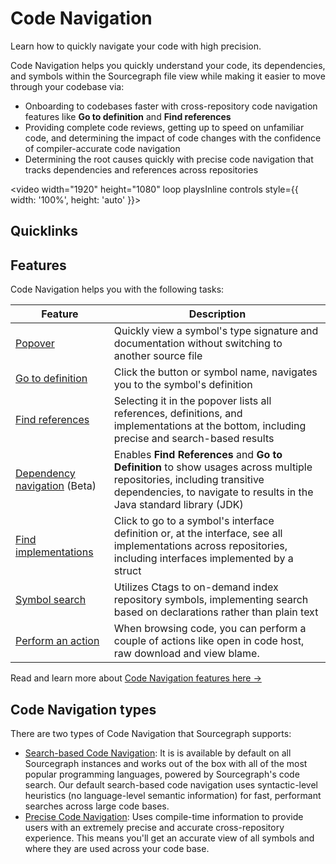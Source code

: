 # Code Navigation

<p className="subtitle">Learn how to quickly navigate your code with high precision.</p>

Code Navigation helps you quickly understand your code, its dependencies, and symbols within the Sourcegraph file view while making it easier to move through your codebase via:

- Onboarding to codebases faster with cross-repository code navigation features like **Go to definition** and **Find references**
- Providing complete code reviews, getting up to speed on unfamiliar code, and determining the impact of code changes with the confidence of compiler-accurate code navigation
- Determining the root causes quickly with precise code navigation that tracks dependencies and references across repositories

<video width="1920" height="1080" loop playsInline controls style={{ width: '100%', height: 'auto' }}>
  <source src="https://storage.googleapis.com/sourcegraph-assets/Docs/Media/code-navigation-intro.webm" type="video/webm"/>
</video>

## Quicklinks

<QuickLinks>
	<QuickLink href="https://sourcegraph.com/github.com/dgrijalva/jwt-go/-/blob/token.go?L37:6#tab=references" icon="installation" imgAlt="Code Navigation" title="Try Code Navigation!" description="See how Code Navigation works on public code." />
	<QuickLink href="#code-navigation-for-your-code" icon="lightbulb" imgAlt="Code Navigation" title="Enable Code Navigation" description="Learn how to enable Code Navigation for your code." />
	<QuickLink href="/code_navigation/references/precise_examples" icon="presets" imgAlt="Code Navigation" title="Examples" description="Some common examples of precise navigation." />
  <QuickLink href="/code_navigation/references/indexers" icon="theming" imgAlt="Code Navigation" title="Indexers" />
</QuickLinks>

## Features

Code Navigation helps you with the following tasks:

|                                         **Feature**                                          |                                                                                        **Description**                                                                                         |
| -------------------------------------------------------------------------------------------- | ---------------------------------------------------------------------------------------------------------------------------------------------------------------------------------------------- |
| [Popover](/code_navigation/explanations/features#popover)                                    | Quickly view a symbol's type signature and documentation without switching to another source file                                                                                              |
| [Go to definition](/code_navigation/explanations/features#go-to-definition)                  | Click the button or symbol name, navigates you to the symbol's definition                                                                                                           |
| [Find references](/code_navigation/explanations/features#find-references)                    | Selecting it in the popover lists all references, definitions, and implementations at the bottom, including precise and search-based results                                                   |
| [Dependency navigation](/code_navigation/explanations/features#dependency-navigation) (Beta) | Enables **Find References** and **Go to Definition** to show usages across multiple repositories, including transitive dependencies, to navigate to results in the Java standard library (JDK) |
| [Find implementations](/code_navigation/explanations/features#find-implementations)          | Click to go to a symbol's interface definition or, at the interface, see all implementations across repositories, including interfaces implemented by a struct                           |
| [Symbol search](/code_navigation/explanations/features#symbol-search)                        | Utilizes Ctags to on-demand index repository symbols, implementing search based on declarations rather than plain text                                                                         |
| [Perform an action](/code-search/code-navigation/features#perform-an-action)                        | When browsing code, you can perform a couple of actions like open in code host, raw download and view blame.                                                                         |

<Callout type="note">Read and learn more about [Code Navigation features here →](/code-search/code-navigation/features)</Callout>

## Code Navigation types

There are two types of Code Navigation that Sourcegraph supports:

- [Search-based Code Navigation](/code_navigation/explanations/search_based_code_navigation): It is is available by default on all Sourcegraph instances and works out of the box with all of the most popular programming languages, powered by Sourcegraph's code search. Our default search-based code navigation uses syntactic-level heuristics (no language-level semantic information) for fast, performant searches across large code bases.
- [Precise Code Navigation](/code_navigation/explanations/precise_code_navigation): Uses compile-time information to provide users with an extremely precise and accurate cross-repository experience. This means you'll get an accurate view of all symbols and where they are used across your code base.
